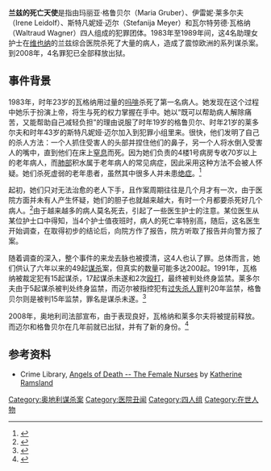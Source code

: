 '''兰兹的死亡天使'''是指由玛丽亚·格鲁贝尔（Maria Gruber）、伊雷妮·莱多尔夫（Irene Leidolf）、斯特凡妮娅·迈尔（Stefanija Meyer）和瓦尔特劳德·瓦格纳（Waltraud Wagner）四人组成的犯罪团体。1983年至1989年间，这4名助理女护士在[[维也纳|维也纳]]的兰兹综合医院杀死了大量的病人，造成了震惊欧洲的系列谋杀案。到2008年，4名罪犯已全部释放出狱。

==事件背景==
1983年，时年23岁的瓦格纳用过量的[[吗啡|吗啡]]杀死了第一名病人。她发现在这个过程中她乐于扮演上帝，将生与死的权力掌握在手中。她以“既可以帮助病人解除痛苦，又能帮助自己减轻负担”的理由说服了时年19岁的格鲁贝尔、时年21岁的莱多尔夫和时年43岁的斯特凡妮娅·迈尔加入到犯罪小组里来。很快，他们发明了自己的杀人方法：一个人抓住受害人的头部并捏住他们的鼻子，另一个人将水倒入受害人的嘴中，直到他们在床上[[窒息|窒息]]而死。因为她们负责的4楼1号病房专收70岁以上的老年病人，而[[肺部|肺部]]积水属于老年病人的常见病症，因此采用这种方法不会被人怀疑。她们杀死虚弱的老年患者，虽然其中很多人并未患[[绝症|绝症]]。<ref name=NYT>{{cite news|last=Protzman|first=Ferdinand|title=Killing of 49 Patients By 4 Nurse's Aides Stuns the Austrians|url=http://www.nytimes.com/1989/04/18/world/killing-of-49-patients-by-4-nurse-s-aides-stuns-the-austrians.html|accessdate=June 24, 2013|newspaper=[[The_New_York_Times|The New York Times]]|date=April 18, 1989|archive-date=2020-11-08|archive-url=https://web.archive.org/web/20201108132418/http://www.nytimes.com/1989/04/18/world/killing-of-49-patients-by-4-nurse-s-aides-stuns-the-austrians.html|dead-url=no}}</ref>

起初，她们只对无法治愈的老人下手，且作案周期往往是几个月才有一次，由于医院方面并未有人产生怀疑，她们的胆子也就越来越大，有时一个月都要杀死好几个病人。<ref name=Nazi>{{cite news|title=Death Angels Revive Memories of Nazi Times|url=http://news.google.com/newspapers?id=gbsyAAAAIBAJ&sjid=zu8DAAAAIBAJ&pg=3636,44379&dq=lainz+angels+of+death&hl=en|accessdate=June 24, 2013|newspaper=[[The_Spokesman-Review|The Spokesman-Review]]|date=April 16, 1989}}</ref>由于越来越多的病人莫名死去，引起了一些医生护士的注意。某位医生从某位护士口中得知，当4个护士值夜班时，病人的死亡率特别高，随后，这名医生开始调查，在取得初步的结论后，向院方作了报告，院方听取了报告并向警方报了案。

随着调查的深入，整个事件的来龙去脉也被摸清，这4人也认了罪。总体而言，她们供认了六年以来的49起[[谋杀|谋杀]]案，但真实的数量可能多达200起。1991年，瓦格纳被裁定犯有15起谋杀，17起谋杀未遂和2次[[殴打|殴打]]，最终被判处终身监禁。莱多尔夫由于5起谋杀被判处终身监禁，而迈尔被指控犯有[[过失杀人罪|过失杀人罪]]判20年监禁，格鲁贝尔则是被判15年监禁，罪名是谋杀未遂。<ref name=Record>{{cite news|title="Angels of Death" Convicted of Killing 20 Patients|url=http://news.google.com/newspapers?id=5qVIAAAAIBAJ&sjid=BAENAAAAIBAJ&pg=1699,5095997&dq=lainz+angels+of+death&hl=en|accessdate=June 24, 2013|newspaper=[[Record-Journal|Record-Journal]]|date=March 30, 1991}}</ref>

2008年，奥地利司法部宣布，由于表现良好，瓦格纳和莱多尔夫将被提前释放。而迈尔和格鲁贝尔在几年前就已出狱，并有了新的身份。<ref name=CBS>{{cite web|title=Austria's "Angels Of Death" To Be Released|url=http://www.cbsnews.com/stories/2008/07/17/world/main4268512.shtml|publisher=[[CBSNews.com|CBSNews.com]]|date=July 17, 2008|accessdate=June 24, 2013|archive-date=2013-10-29|archive-url=https://web.archive.org/web/20131029002155/http://www.cbsnews.com/stories/2008/07/17/world/main4268512.shtml|dead-url=no}}</ref>

==参考资料==
{{reflist}}

*Crime Library, [https://web.archive.org/web/20140228103158/http://www.crimelibrary.com/notorious_murders/angels/female_nurses/6.html Angels of Death -- The Female Nurses] by [https://web.archive.org/web/20080905194606/http://crimelibrary.com/about/authors/ramsland/index.html Katherine Ramsland]

[[Category:奥地利谋杀案|Category:奥地利谋杀案]]
[[Category:医院丑闻|Category:医院丑闻]]
[[Category:四人组|Category:四人组]]
[[Category:在世人物|Category:在世人物]]